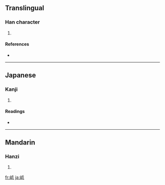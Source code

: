 ==Translingual==

===Han character===
{{Han char|rn=46|rad=山|as=05|sn=8|four=|canj=山竹心一 (UHPM), 山竹女戈 (UHVI), X山竹女戈 (XUHVI)}}

# {{defn|Han|sort=山05}}

====References====
* {{Han ref|kx=0310.071|dkj=08017|hdz=10768.070|uh=5CBB|ud=23739}}

----

==Japanese==

===Kanji===
{{ja-kanji|grade=|rs=山05}}

# {{defn|Japanese|sort=山05}}

====Readings====
* {{ja-readings|on=[[じ]] (ji), [[に]] (ni)|kun=}}

----

==Mandarin==

===Hanzi===
{{cmn-hanzi|pin=[[chí]] ([[chi2]])|wg=ch'ih<sup>2</sup>}}

# {{defn|Mandarin|sort=山05}}

[[fr:岻]]
[[ja:岻]]